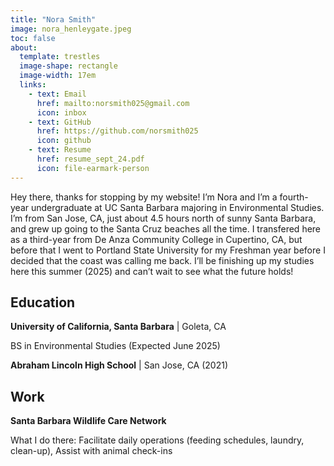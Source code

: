 ```yaml
---
title: "Nora Smith"
image: nora_henleygate.jpeg
toc: false
about:
  template: trestles
  image-shape: rectangle
  image-width: 17em
  links:
    - text: Email
      href: mailto:norsmith025@gmail.com
      icon: inbox
    - text: GitHub
      href: https://github.com/norsmith025
      icon: github
    - text: Resume
      href: resume_sept_24.pdf
      icon: file-earmark-person
---
```


Hey there, thanks for stopping by my website! I'm Nora and I'm a fourth-year undergraduate at UC Santa Barbara majoring in Environmental Studies. I'm from San Jose, CA, just about 4.5 hours north of sunny Santa Barbara, and grew up going to the Santa Cruz beaches all the time. I transfered here as a third-year from De Anza Community College in Cupertino, CA, but before that I went to Portland State University for my Freshman year before I decided that the coast was calling me back. I'll be finishing up my studies here this summer (2025) and can't wait to see what the future holds!

## Education

**University of California, Santa Barbara** \| Goleta, CA

BS in Environmental Studies (Expected June 2025)

**Abraham Lincoln High School** \| San Jose, CA (2021)

## Work

**Santa Barbara Wildlife Care Network**

What I do there: Facilitate daily operations (feeding schedules, laundry, clean-up), Assist with animal check-ins

